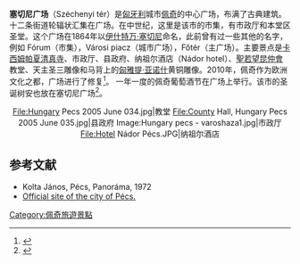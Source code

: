 {{Link style|time=2015-12-13T13:04:16+00:00}}

'''塞切尼广场'''（Széchenyi tér）是[[匈牙利|匈牙利]]城市[[佩奇|佩奇]]的中心广场，布满了古典建筑。十二条街道轮辐状汇集在广场。在中世纪，这里是该市的市集，有市政厅和本堂区圣堂。这个广场在1864年以[[:en:István_Széchenyi|伊什特万·塞切尼]]命名，此前曾有过一些其他的名字，例如 Fórum（市集），Városi piacz（城市广场），Főtér（主广场）。主要景点是[[卡西姆帕夏清真寺|卡西姆帕夏清真寺]]、市政厅、县政府、纳祖尔酒店（Nádor hotel）、[[:en:Brothers_Hospitallers_of_St._John_of_God|聖若望昆仲會]]教堂、天主圣三雕像和马背上的[[匈雅提·亚诺什|匈雅提·亚诺什]]黄铜雕像。2010年，佩奇作为欧洲文化之都，广场进行了修复<ref>{{Cite web |url=http://www.bama.hu/baranya/kozelet/keddtol-a-gyalogosok-birtokba-vehetik-a-szechenyi-teret-277250 |title=www.bama.hu, 2009. december 21. - From Friday pedestrians can take over Széchenyi square. |access-date=2011-03-02 |archive-date=2012-03-01 |archive-url=https://web.archive.org/web/20120301095034/http://www.bama.hu/baranya/kozelet/keddtol-a-gyalogosok-birtokba-vehetik-a-szechenyi-teret-277250 |dead-url=no }}</ref>。
一年一度的佩奇葡萄酒节在广场上举行。该市的圣诞树安也放在塞切尼广场<ref>{{Cite web |url=http://w3.bama.hu/baranya/kozelet/felallitottak-a-karacsonyfat-a-szechenyi-teren-276928 |title=www.bama.hu, 2009. december 19. - Christmas tree is stood on Széchenyi square |accessdate=2011-03-02 |archive-date=2010-01-13 |archive-url=https://web.archive.org/web/20100113222326/http://w3.bama.hu/baranya/kozelet/felallitottak-a-karacsonyfat-a-szechenyi-teren-276928 |dead-url=yes }}</ref>。
<center><gallery>
File:Hungary Pecs 2005 June 034.jpg|教堂
File:County Hall, Hungary Pecs 2005 June 035.jpg|县政府
Image:Hungary pecs - varoshaza1.jpg|市政厅
File:Hotel Nádor Pécs.JPG|纳祖尔酒店
</gallery></center>

==参考文献==
*Kolta János, Pécs, Panoráma, 1972
*[http://www.pecs.hu Official site of the city of Pécs.] {{Wayback|url=http://www.pecs.hu/ |date=20080618063836 }}
{{Reflist}}
{{Commons category|Pécs}}
{{wikitravel|Pécs}}

{{coord|46|4|34|N|18|13|42|E|type:adm1st_scale:1000000_region:HU|display=title}}

[[Category:佩奇旅遊景點|Category:佩奇旅遊景點]]